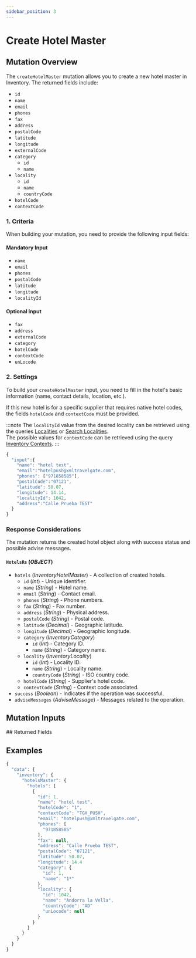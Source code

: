 ```yaml
---
sidebar_position: 3
---
```



# Create Hotel Master

## Mutation Overview

The `createHotelMaster` mutation allows you to create a new hotel master in Inventory. The returned fields include:

* `id`
* `name`
* `email`
* `phones`
* `fax`
* `address`
* `postalCode`
* `latitude`
* `longitude`
* `externalCode`
* `category`
    * `id`
	* `name`
* `locality`
    * `id`
    * `name`
    * `countryCode`
* `hotelCode`
* `contextCode`

### 1. Criteria

When building your mutation, you need to provide the following input fields:

#### Mandatory Input
* `name`
* `email`
* `phones`
* `postalCode`
* `latitude`
* `longitude`
* `localityId`

#### Optional Input
* `fax`
* `address`
* `externalCode`
* `category`
* `hotelCode`
* `contextCode`
* `unLocode`

### 2. Settings

To build your `createHotelMaster` input, you need to fill in the hotel's basic information (name, contact details, location, etc.).

If this new hotel is for a specific supplier that requires native hotel codes, the fields `hotelCode` and `contextCode` must be provided.

:::note
The `localityId` value from the desired locality can be retrieved using the queries [Localities](../../static-data/localities/) or [Search Localities](../../static-data/localities/search-localities).  
The possible values for `contextCode` can be retrieved using the query [Inventory Contexts](../../static-data/inventory-contexts).
:::

```js
{
  "input":{
    "name": "hotel test",
    "email":"hotelpush@xmltravelgate.com",
    "phones": ["971858585"],
    "postalCode":"07121",
    "latitude": 50.07,
    "longitude": 14.14,
    "localityId": 1042,
    "address":"Calle Prueba TEST"
  }
}
```

### Response Considerations

The mutation returns the created hotel object along with success status and possible advise messages.

#### `HotelsRs` (*OBJECT*)
* `hotels` (*InventoryHotelMaster*) - A collection of created hotels.
    * `id` (*Int*) - Unique identifier.
    * `name` (*String*) - Hotel name.
    * `email` (*String*) - Contact email.
    * `phones` (*String*) - Phone numbers.
    * `fax` (*String*) - Fax number.
    * `address` (*String*) - Physical address.
    * `postalCode` (*String*) - Postal code.
    * `latitude` (*Decimal*) - Geographic latitude.
    * `longitude` (*Decimal*) - Geographic longitude.
    * `category` (*InventoryCategory*)
        * `id` (*Int*) - Category ID.
        * `name` (*String*) - Category name.
    * `locality` (*InventoryLocality*)
        * `id` (*Int*) - Locality ID.
        * `name` (*String*) - Locality name.
        * `countryCode` (*String*) - ISO country code.
    * `hotelCode` (*String*) - Supplier's hotel code.
    * `contextCode` (*String*) - Context code associated.
* `success` (*Boolean*) - Indicates if the operation was successful.
* `adviseMessages` (*AdviseMessage*) - Messages related to the operation.

## Mutation Inputs

<InventoryHotelMasterCreateInput />
## Returned Fields

<HotelsRs />


## Examples

```js
{
  "data": {
    "inventory": {
      "hotelsMaster": {
        "hotels": [
          {
            "id": 1,
            "name": "hotel test",
            "hotelCode": "1",
            "contextCode": "TGX_PUSH",
            "email": "hotelpush@xmltravelgate.com",
            "phones": [
              "971858585"
            ],
            "fax": null,
            "address": "Calle Prueba TEST",
            "postalCode": "07121",
            "latitude": 50.07,
            "longitude": 14.4
            "category": {
              "id": 1,
              "name": "1*"
            },
            "locality": {
              "id": 1042,
              "name": "Andorra la Vella",
              "countryCode": "AD"
              "unLocode": null
            }
          }
        ]
      }
    }
  }
}
```